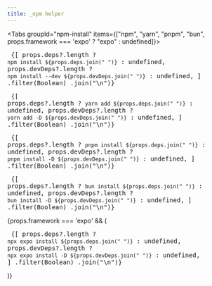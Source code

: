 ```yaml
---
title: _npm helper
---
```



<Tabs groupId="npm-install" items={["npm", "yarn", "pnpm", "bun", props.framework === 'expo' ? "expo" : undefined]}>
  <Tab value="npm">
    <CodeBlock language="bash">
      <Pre>
        {[
          props.deps?.length ? `npm install ${props.deps.join(" ")}` : undefined,
          props.devDeps?.length
            ? `npm install --dev ${props.devDeps.join(" ")}`
            : undefined,
        ]
          .filter(Boolean)
          .join("\n")}
      </Pre>
    </CodeBlock>
  </Tab>
  <Tab value="yarn">
    <CodeBlock language="bash">
      <Pre>
        {[
          props.deps?.length ? `yarn add ${props.deps.join(" ")}` : undefined,
          props.devDeps?.length
            ? `yarn add -D ${props.devDeps.join(" ")}`
            : undefined,
        ]
          .filter(Boolean)
          .join("\n")}
      </Pre>
    </CodeBlock>
  </Tab>
  <Tab value="pnpm">
    <CodeBlock language="bash">
      <Pre>
        {[
          props.deps?.length ? `pnpm install ${props.deps.join(" ")}` : undefined,
          props.devDeps?.length
            ? `pnpm install -D ${props.devDeps.join(" ")}`
            : undefined,
        ]
          .filter(Boolean)
          .join("\n")}
      </Pre>
    </CodeBlock>
  </Tab>
  <Tab value="bun">
    <CodeBlock language="bash">
      <Pre>
        {[
          props.deps?.length ? `bun install ${props.deps.join(" ")}` : undefined,
          props.devDeps?.length
            ? `bun install -D ${props.devDeps.join(" ")}`
            : undefined,
        ]
          .filter(Boolean)
          .join("\n")}
      </Pre>
    </CodeBlock>
  </Tab>
  {props.framework === 'expo' && (
    <Tab value="expo" label="Expo">
      <CodeBlock language="bash">
        <Pre>
          {[
            props.deps?.length ? `npx expo install ${props.deps.join(" ")}` : undefined,
            props.devDeps?.length
              ? `npx expo install -D ${props.devDeps.join(" ")}`
              : undefined,
          ]
            .filter(Boolean)
            .join("\n")}
        </Pre>
      </CodeBlock>
    </Tab>
  )}
</Tabs>